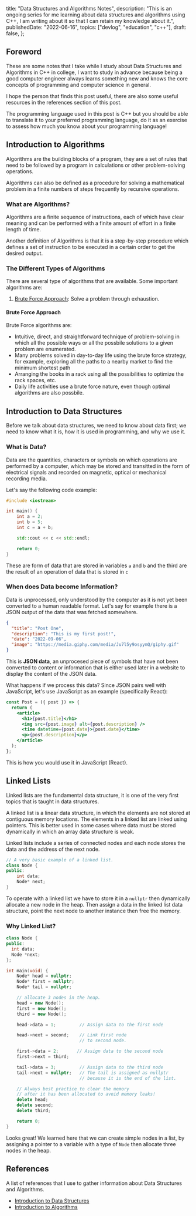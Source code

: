   title: "Data Structures and Algorithms Notes",
  description:
    "This is an ongoing series for me learning about data structures and algorithms using C++, I am writing about it so that I can retain my knowledge about it.",
  publishedDate: "2022-06-16",
  topics: ["devlog", "education", "c++"],
  draft: false,
};

## Foreword

These are some notes that I take while I study about Data Structures and
Algorithms in C++ in college, I want to study in advance because being a good
computer engineer always learns something new and knows the core concepts of
programming and computer science in general.

I hope the person that finds this post useful, there are also some useful
resources in the references section of this post.

The programming language used in this post is C++ but you should be able to
translate it to your preferred programming language, do it as an exercise to
assess how much you know about your programming language!

## Introduction to Algorithms

Algorithms are the building blocks of a program, they are a set of rules that
need to be followed by a program in calculations or other problem-solving
operations.

Algorithms can also be defined as a procedure for solving a mathematical problem
in a finite numbers of steps frequently by recursive operations.

### What are Algorithms?

Algorithms are a finite sequence of instructions, each of which have clear
meaning and can be performed with a finite amount of effort in a finite length
of time.

Another definition of Algorithms is that it is a step-by-step procedure which
defines a set of instruction to be executed in a certain order to get the
desired output.

### The Different Types of Algorithms

There are several type of algorithms that are available. Some important
algorithms are:

1. [Brute Force Approach](#brute-force-approach): Solve a problem through
   exhaustion.

#### Brute Force Approach

Brute Force algorithms are:

- Intuitive, direct, and straightforward technique of problem-solving in which
  all the possible ways or all the possbile solutions to a given problem are
  enumerated.
- Many problems solved in day-to-day life using the brute force strategy, for
  example, exploring all the paths to a nearby market to find the minimum
  shortest path
- Arranging the books in a rack using all the possibilities to optimize the rack
  spaces, etc.
- Daily life activities use a brute force nature, even though optimal algorithms
  are also possbile.

## Introduction to Data Structures

Before we talk about data structures, we need to know about data first; we need
to know what it is, how it is used in programming, and why we use it.

### What is Data?

Data are the quantities, characters or symbols on which operations are performed
by a computer, which may be stored and transitted in the form of electrical
signals and recorded on magnetic, optical or mechanical recording media.

Let's say the following code example:

```cpp
#include <iostream>

int main() {
    int a = 2;
    int b = 5;
    int c = a + b;

    std::cout << c << std::endl;

    return 0;
}
```

These are form of data that are stored in variables `a` and `b` and the third
are the result of an operation of data that is stored in `c`

### When does Data become Information?

Data is unprocessed, only understood by the computer as it is not yet been
converted to a human readable format. Let's say for example there is a JSON
output of the data that was fetched somewhere.

```json
{
  "title": "Post One",
  "description": "This is my first post!",
  "date": "2022-09-06",
  "image": "https://media.giphy.com/media/Ju7l5y9osyymQ/giphy.gif"
}
```

This is **JSON data**, an unprocesed piece of symbols that have not been
converted to content or information that is either used later in a website to
display the content of the JSON data.

What happens if we process this data? Since JSON pairs well with JavaScript,
let's use JavaScript as an example (specifically React):

```jsx
const Post = ({ post }) => {
  return (
    <article>
      <h1>{post.title}</h1>
      <img src={post.image} alt={post.description} />
      <time datetime={post.date}>{post.date}</time>
      <p>{post.description}</p>
    </article>
  );
};
```

This is how you would use it in JavaScript (React).

## Linked Lists

Linked lists are the fundamental data structure, it is one of the very first
topics that is taught in data structures.

A linked list is a linear data structure, in which the elements are not stored
at contiguous memory locations. The elements in a linked list are linked using
pointers. This is better used in some cases where data must be stored
dynamically in which an array data structure is weak.

Linked lists include a series of connected nodes and each node stores the data
and the address of the next node.

```cpp
// A very basic example of a linked list.
class Node {
public:
    int data;
    Node* next;
}
```

To operate with a linked list we have to store it in a `nullptr` then
dynamically allocate a new node in the heap. Then assign a data in the linked
list data structure, point the next node to another instance then free the
memory.

### Why Linked List?

```cpp
class Node {
public:
  int data;
  Node *next;
};

int main(void) {
    Node* head = nullptr;
    Node* first = nullptr;
    Node* tail = nullptr;

    // allocate 3 nodes in the heap.
    head = new Node();
    first = new Node();
    third = new Node();

    head->data = 1;         // Assign data to the first node

    head->next = second;    // Link first node
                            // to second node.

    first->data = 2;       // Assign data to the second node
    first->next = third;

    tail->data = 3;         // Assign data to the third node
    tail->next = nullptr;   // The tail is assigned as nullptr
                            // because it is the end of the list.

    // Always best practice to clear the memory
    // after it has been allocated to avoid memory leaks!
    delete head;
    delete second;
    delete third;

    return 0;
}
```

Looks great! We learned here that we can create simple nodes in a list, by
assigning a pointer to a variable with a type of `Node` then allocate three
nodes in the heap.

## References

A list of references that I use to gather information about Data Structures and
Algorithms.

- [Introduction to Data Structures][intro-to-dsa]
- [Introduction to Algorithms][intro-to-algorithms]

[intro-to-dsa]:
  https://www.youtube.com/watch?v=xLetJpcjHS0&list=PLBlnK6fEyqRj9lld8sWIUNwlKfdUoPd1Y
[intro-to-algorithms]: https://www.geeksforgeeks.org/fundamentals-of-algorithms/
